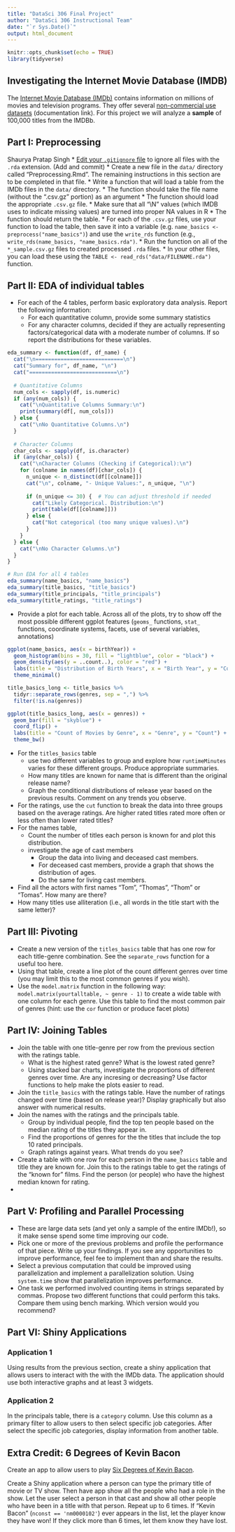 ```yaml
---
title: "DataSci 306 Final Project"
author: "DataSci 306 Instructional Team"
date: "`r Sys.Date()`"
output: html_document
---
```


```r
knitr::opts_chunk$set(echo = TRUE)
library(tidyverse)
```

## Investigating the Internet Movie Database (IMDB)

The [Internet Movie Database (IMDb)]() contains information on millions of movies and television programs. They offer several [non-commercial use datasets](https://developer.imdb.com/non-commercial-datasets/) (documentation link). For this project we will analyze a **sample** of 100,000 titles from the IMDBb. 


## Part I: Preprocessing
Shaurya Pratap Singh
* [Edit your `.gitignore` file](https://docs.github.com/en/get-started/getting-started-with-git/ignoring-files) to ignore all files with the `.rda` extension. (Add and commit)
* Create a new file in the `data/` directory called "Preprocessing.Rmd". The remaining instructions in this section are to be completed in that file.
* Write a function that will load a table from the IMDb files in the `data/` directory.
  * The function should take the file name (without the ".csv.gz" portion) as an argument
  * The function should load the appropriate `.csv.gz` file.
  * Make sure that all "\\N" values (which IMDB uses to indicate missing values) are turned into proper NA values in R
  * The function should return the table.
* For each of the `.csv.gz` files, use your function to load the table, then save it into a variable (e.g. `name_basics <- preprocess("name_basics")`) and use the `write_rds` function (e.g., `write_rds(name_basics, "name_basics.rda")`.
* Run the function on all of the `*_sample.csv.gz` files to created processed `.rda` files.
* In your other files, you can load these using the `TABLE <- read_rds("data/FILENAME.rda")` function.

## Part II: EDA of individual tables

* For each of the 4 tables, perform basic exploratory data analysis. Report the following information:
  * For each quantitative column, provide some summary statistics
  * For any character columns, decided if they are actually representing factors/categorical data with a moderate number of columns. If so report the distributions for these variables.
  


```r
eda_summary <- function(df, df_name) {
  cat("\n============================\n")
  cat("Summary for", df_name, "\n")
  cat("============================\n")
  
  # Quantitative Columns
  num_cols <- sapply(df, is.numeric)
  if (any(num_cols)) {
    cat("\nQuantitative Columns Summary:\n")
    print(summary(df[, num_cols]))
  } else {
    cat("\nNo Quantitative Columns.\n")
  }
  
  # Character Columns
  char_cols <- sapply(df, is.character)
  if (any(char_cols)) {
    cat("\nCharacter Columns (Checking if Categorical):\n")
    for (colname in names(df)[char_cols]) {
      n_unique <- n_distinct(df[[colname]])
      cat("\n", colname, "- Unique Values:", n_unique, "\n")
      
      if (n_unique <= 30) {  # You can adjust threshold if needed
        cat("Likely Categorical. Distribution:\n")
        print(table(df[[colname]]))
      } else {
        cat("Not categorical (too many unique values).\n")
      }
    }
  } else {
    cat("\nNo Character Columns.\n")
  }
}

# Run EDA for all 4 tables
eda_summary(name_basics, "name_basics")
eda_summary(title_basics, "title_basics")
eda_summary(title_principals, "title_principals")
eda_summary(title_ratings, "title_ratings")

```


  * Provide a plot for each table. Across all of the plots, try to show off the most possible different ggplot features (`geoms_` functions, `stat_` functions, coordinate systems, facets, use of several variables, annotations)
  
```r
ggplot(name_basics, aes(x = birthYear)) +
  geom_histogram(bins = 30, fill = "lightblue", color = "black") +
  geom_density(aes(y = ..count..), color = "red") +
  labs(title = "Distribution of Birth Years", x = "Birth Year", y = "Count") +
  theme_minimal()

title_basics_long <- title_basics %>%
  tidyr::separate_rows(genres, sep = ",") %>%
  filter(!is.na(genres))

ggplot(title_basics_long, aes(x = genres)) +
  geom_bar(fill = "skyblue") +
  coord_flip() +
  labs(title = "Count of Movies by Genre", x = "Genre", y = "Count") +
  theme_bw()

```
* For the `titles_basics` table
  * use two different variables to group and explore how `runtimeMinutes` varies for these different groups. Produce appropriate summaries.
  * How many titles are known for name that is different than the original release name?
  * Graph the conditional distributions of release year based on the previous results. Comment on any trends you observe.
* For the ratings, use the `cut` function to break the data into three groups based on the average ratings. Are higher rated titles rated more often or less often than lower rated titles? 
* For the names table, 
  * Count the number of titles each person is known for and plot this distribution.
  * investigate the age of cast members
      * Group the data into living and deceased cast members. 
      * For deceased cast members, provide a graph that shows the distribution of ages.
      * Do the same for living cast members.
* Find all the actors with first names "Tom", "Thomas", "Thom" or "Tomas". How many are there?
* How many titles use alliteration (i.e., all words in the title start with the same letter)?


## Part III: Pivoting

* Create a new version of the `titles_basics` table that has one row for each title-genre combination. See the `separate_rows` function for a useful too here.
* Using that table, create a line plot of the count different genres over time (you may limit this to the most common genres if you wish).
* Use the `model.matrix` function in the following way: `model.matrix(yourtalltable, ~ genre - 1)` to create a wide table with one column for each genre. Use this table to find the most common pair of genres (hint: use the `cor` function or produce facet plots)

## Part IV: Joining Tables

* Join the table with one title-genre per row from the previous section with the ratings table.
  * What is the highest rated genre? What is the lowest rated genre?
  * Using stacked bar charts, investigate the proportions of different genres over time. Are any incresing or decreasing? Use factor functions to help make the plots easier to read.
* Join the `title_basics` with the ratings table. Have the number of ratings changed over time (based on release year)? Display graphically but also answer with numerical results.
* Join the names with the ratings and the principals table. 
  * Group by individual people, find the top ten people based on the median rating of the titles they appear in.
  * Find the proportions of genres for the the titles that include the top 10 rated principals.
  * Graph ratings against years. What trends do you see?
* Create a table with one row for each person in the `name_basics` table and title they are known for. Join this to the ratings table to get the ratings of the "known for" films. Find the person (or people) who have the highest median known for rating.
* 

## Part V: Profiling and Parallel Processing

* These are large data sets (and yet only a sample of the entire IMDb!), so it make sense spend some time improving our code.
* Pick one or more of the previous problems and profile the performance of that piece. Write up your findings. If you see any opportunities to improve performance, feel fee to implement than and share the results.
* Select a previous computation that could be improved using parallelization and implement a parallelization solution. Using `system.time` show that parallelization improves performance.
* One task we performed involved counting items in strings separated by commas. Propose two different functions that could perform this taks. Compare them using bench marking. Which version would you recommend?

## Part VI: Shiny Applications

### Application 1

Using results from the previous section, create a shiny application that allows users to interact with the with the IMDb data. The application should use both interactive graphs and at least 3 widgets.

### Application 2

In the principals table, there is a `category` column. Use this column as a primary filter to allow users to then select specific job categories. After select the specific job categories, display information from another table.

## Extra Credit: 6 Degrees of Kevin Bacon

Create an app to allow users to play [Six Degrees of Kevin Bacon](https://en.wikipedia.org/wiki/Six_Degrees_of_Kevin_Bacon#:~:text=Six%20Degrees%20of%20Kevin%20Bacon%20or%20Bacon's%20Law%20is%20a,ultimately%20leads%20to%20prolific%20American).

Create a Shiny application where a person can type the primary title of movie or TV show. Then have app show all the people who had a role in the show. Let the user select a person in that cast and show all other people who have been in a title with that person. Repeat up to 6 times. If "Kevin Bacon" (`nconst == 'nm0000102'`) ever appears in the list, let the player know they have won! If they click more than 6 times, let them know they have lost.


